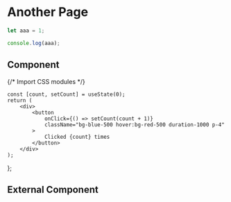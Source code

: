 # Another Page

```js filename="demo.js" {3} copy
let aaa = 1;

console.log(aaa);
```

## Component


{/* Import CSS modules */}

    const [count, setCount] = useState(0);
    return (
        <div>
            <button
                onClick={() => setCount(count + 1)}
                className="bg-blue-500 hover:bg-red-500 duration-1000 p-4"
            >
                Clicked {count} times
            </button>
        </div>
    );
};

<Counter />

## External Component


<Counters />
